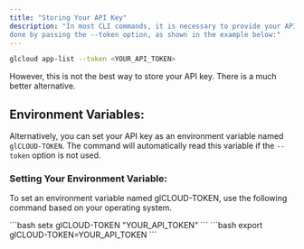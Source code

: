 ```yaml
---
title: "Storing Your API Key"
description: "In most CLI commands, it is necessary to provide your API key. This can be
done by passing the --token option, as shown in the example below:"
---
```


```bash
glcloud app-list --token <YOUR_API_TOKEN>
```

However, this is not the best way to store your API key. There is a
much better alternative.

## Environment Variables:

Alternatively, you can set your API key as an environment variable
named `glCLOUD-TOKEN`. The command will automatically read this variable
if the `--token` option is not used.

### Setting Your Environment Variable:

To set an environment variable named glCLOUD-TOKEN, use the
following command based on your operating system.

<Tabs>
    <Tab title="Windows">
        ```bash
        setx glCLOUD-TOKEN "YOUR_API_TOKEN"
        ```
    </Tab>
    <Tab title="Linux">
        ```bash
        export glCLOUD-TOKEN=YOUR_API_TOKEN
        ```
    </Tab>
</Tabs>
